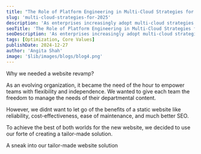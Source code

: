 ```yaml
---
title: "The Role of Platform Engineering in Multi-Cloud Strategies for 2025"
slug: 'multi-cloud-strategies-for-2025'
description: 'As enterprises increasingly adopt multi-cloud strategies to optimize their IT infrastructure, the role of platform engineering becomes crucial. This approach involves using multiple cloud service providers to fulfill various IT needs, and platform engineering is essential for managing and integrating these diverse cloud environments.'
seoTitle: 'The Role of Platform Engineering in Multi-Cloud Strategies for 2025'
seoDescription: 'As enterprises increasingly adopt multi-cloud strategies to optimize their IT infrastructure, the role of platform engineering becomes crucial. This approach involves using multiple cloud service providers to fulfill various IT needs, and platform engineering is essential for managing and integrating these diverse cloud environments.'
tags: [Optimization, Core Values]
publishDate: 2024-12-27
author: 'Angita Shah'
image: '$lib/images/blogs/blog4.png'
---
```


Why we needed a website revamp? 

As an evolving organization, it became the need of the hour to empower teams with flexibility and independence. We wanted to give each team the freedom to manage the needs of their departmental content. 

However, we didnt want to let go of the benefits of a static website like reliability, cost-effectiveness, ease of maintenance, and much better SEO. 

To achieve the best of both worlds for the new website, we decided to use our forte of creating a tailor-made solution. 

A sneak into our tailor-made website solution 
